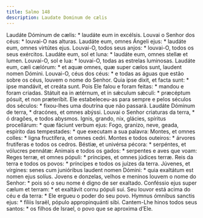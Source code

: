 ```yaml
---
title: Salmo 148
description: Laudate Dominum de cælis
---
```


<div class="grid grid-cols-2 gap-5">
  <span class="text-justify">
    Laudáte Dóminum de cælis: * laudáte eum in excélsis.
  </span>
  <span class="text-justify">
    Louvai o Senhor dos céus: * louvai-O nas alturas.
  </span>
  <span class="text-justify">
    Laudáte eum, omnes Ángeli ejus: * laudáte eum, omnes virtútes ejus.
  </span>
  <span class="text-justify">
    Louvai-O, todos seus anjos: * louvai-O, todos os seus exércitos.
  </span>
  <span class="text-justify">
    Laudáte eum, sol et luna: * laudáte eum, omnes stellæ et lumen.
  </span>
  <span class="text-justify">
    Louvai-O, sol e lua: * louvai-O, todas as estrelas luminosas.
  </span>
  <span class="text-justify">
    Laudáte eum, cæli cælórum: * et aquæ omnes, quæ super cælos sunt, laudent
    nomen Dómini.
  </span>
  <span class="text-justify">
    Louvai-O, céus dos céus: * e todas as águas que estão sobre os céus, louvem
    o nome do Senhor.
  </span>
  <span class="text-justify">
    Quia ipse dixit, et facta sunt: * ipse mandávit, et creáta sunt.
  </span>
  <span class="text-justify">
    Pois Ele falou e foram feitas: * mandou e foram criadas.
  </span>
  <span class="text-justify">
    Státuit ea in ætérnum, et in sǽculum sǽculi: * præcéptum pósuit, et non
    præteríbit.
  </span>
  <span class="text-justify">
    Ele estabeleceu-as para sempre e pelos séculos dos séculos: * fixou-lhes uma
    doutrina que não passará.
  </span>
  <span class="text-justify">
    Laudáte Dóminum de terra, * dracónes, et omnes abýssi.
  </span>
  <span class="text-justify">
    Louvai o Senhor criaturas da terra, * ó dragões, e todos abysmos.
  </span>
  <span class="text-justify">
    Ignis, grando, nix, glácies, spíritus procellárum: * quæ fáciunt verbum
    ejus:
  </span>
  <span class="text-justify">
    Fogo, granizo, neve, geada, espírito das tempestades: * que executam a sua
    palavra:
  </span>
  <span class="text-justify">
    Montes, et omnes colles: * ligna fructífera, et omnes cedri.
  </span>
  <span class="text-justify">
    Montes e todos outeiros: * árvores frutíferas e todos os cedros.
  </span>
  <span class="text-justify">
    Béstiæ, et univérsa pécora: * serpéntes, et vólucres pennátæ:
  </span>
  <span class="text-justify">
    Animais e todos os gados: * serpentes e aves que voam:
  </span>
  <span class="text-justify">
    Reges terræ, et omnes pópuli: * príncipes, et omnes júdices terræ.
  </span>
  <span class="text-justify">
    Reis da terra e todos os povos: * príncipes e todos os juízes da terra.
  </span>
  <span class="text-justify">
    Júvenes, et vírgines: senes cum junióribus laudent nomen Dómini: * quia
    exaltátum est nomen ejus solíus.
  </span>
  <span class="text-justify">
    Jovens e donzelas, velhos e meninos louvem o nome do Senhor: * pois só o seu
    nome é digno de ser exaltado.
  </span>
  <span class="text-justify">
    Conféssio ejus super cælum et terram: * et exaltávit cornu pópuli sui.
  </span>
  <span class="text-justify">
    Seu louvor está acima do céu e da terra: * Ele ergueu o poder do seu povo.
  </span>
  <span class="text-justify">
    Hymnus ómnibus sanctis ejus: * fíliis Israël, pópulo appropinquánti sibi.
  </span>
  <span class="text-justify">
    Cantem-Lhe hinos todos seus santos: * os filhos de Israel, o povo que se
    aproxima d’Ele.
  </span>
</div>
